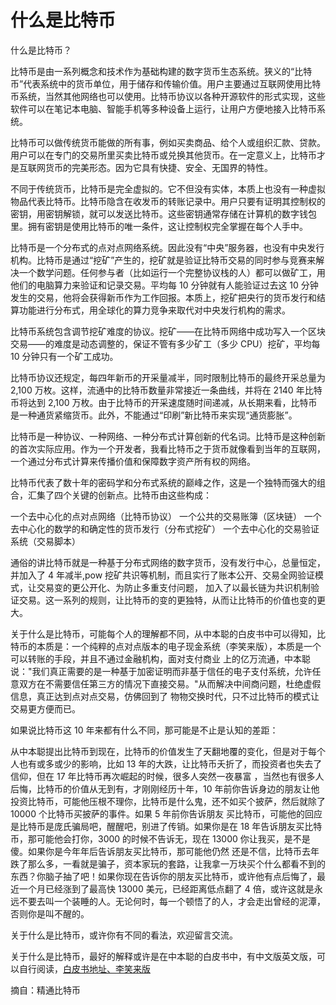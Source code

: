 # 什么是比特币

什么是比特币？

比特币是由一系列概念和技术作为基础构建的数字货币生态系统。狭义的“比特币”代表系统中的货币单位，用于储存和传输价值。用户主要通过互联网使用比特币系统，当然其他网络也可以使用。比特币协议以各种开源软件的形式实现，这些软件可以在笔记本电脑、智能手机等多种设备上运行，让用户方便地接入比特币系统。

比特币可以做传统货币能做的所有事，例如买卖商品、给个人或组织汇款、贷款。用户可以在专门的交易所里买卖比特币或兑换其他货币。在一定意义上，比特币才是互联网货币的完美形态。因为它具有快捷、安全、无国界的特性。

不同于传统货币，比特币是完全虚拟的。它不但没有实体，本质上也没有一种虚拟物品代表比特币。比特币隐含在收发币的转账记录中。用户只要有证明其控制权的密钥，用密钥解锁，就可以发送比特币。这些密钥通常存储在计算机的数字钱包里。拥有密钥是使用比特币的唯一条件，这让控制权完全掌握在每个人手中。

比特币是一个分布式的点对点网络系统。因此没有“中央”服务器，也没有中央发行机构。比特币是通过“挖矿”产生的，挖矿就是验证比特币交易的同时参与竞赛来解决一个数学问题。任何参与者（比如运行一个完整协议栈的人）都可以做矿工，用他们的电脑算力来验证和记录交易。平均每 10 分钟就有人能验证过去这 10 分钟发生的交易，他将会获得新币作为工作回报。本质上，挖矿把央行的货币发行和结算功能进行分布式，用全球化的算力竞争来取代对中央发行机构的需求。

比特币系统包含调节挖矿难度的协议。挖矿——在比特币网络中成功写入一个区块交易——的难度是动态调整的，保证不管有多少矿工（多少 CPU）挖矿，平均每 10 分钟只有一个矿工成功。

比特币协议还规定，每四年新币的开采量减半，同时限制比特币的最终开采总量为 2,100 万枚。这样，流通中的比特币数量非常接近一条曲线，并将在 2140 年比特币将达到 2,100 万枚。由于比特币的开采速度随时间递减，从长期来看，比特币是一种通货紧缩货币。此外，不能通过“印刷”新比特币来实现“通货膨胀”。

比特币是一种协议、一种网络、一种分布式计算创新的代名词。比特币是这种创新的首次实际应用。作为一个开发者，我看比特币之于货币就像看到当年的互联网，一个通过分布式计算来传播价值和保障数字资产所有权的网络。

比特币代表了数十年的密码学和分布式系统的巅峰之作，这是一个独特而强大的组合，汇集了四个关键的创新点。比特币由这些构成：

一个去中心化的点对点网络（比特币协议） 一个公共的交易账簿（区块链） 一个去中心化的数学的和确定性的货币发行（分布式挖矿） 一个去中心化的交易验证系统（交易脚本）

通俗的讲比特币就是一种基于分布式网络的数字货币，没有发行中心，总量恒定，并加入了 4 年减半,pow 挖矿共识等机制，而且实行了账本公开、交易全网验证模式，让交易变的更公开化、为防止多重支付问题， 加入了以最长链为共识机制验证交易。这一系列的规则，让比特币的变的更独特，从而让比特币的价值也变的更大。

关于什么是比特币，可能每个人的理解都不同，从中本聪的白皮书中可以得知，比特币的本质是：一个纯粹的点对点版本的电子现金系统（李笑来版），本质是一个可以转账的手段，并且不通过金融机构，面对支付商业 上的亿万流通，中本聪说："我们真正需要的是一种基于加密证明而非基于信任的电子支付系统，允许任意双方在不需要信任第三方的情况下直接交易。"从而解决中间商问题，杜绝虚假信息，真正达到点对点交易，仿佛回到了 物物交换时代，只不过比特币的模式让交易更方便而已。

如果说比特币这 10 年来都有什么不同，那可能是不止是认知的差距：

从中本聪提出比特币到现在，比特币的价值发生了天翻地覆的变化，但是对于每个人也有或多或少的影响，比如 13 年的大跌，让比特币夭折了，而投资者也失去了信仰，但在 17 年比特币再次崛起的时候，很多人突然一夜暴富 ，当然也有很多人后悔，比特币的价值从无到有，才刚刚经历十年，10 年前你告诉身边的朋友让他投资比特币，可能他压根不理你，比特币是什么鬼，还不如买个披萨，然后就除了 10000 个比特币买披萨的事件。如果 5 年前你告诉朋友 买比特币，可能他的回应是比特币是庞氏骗局吧，醒醒吧，别进了传销。如果你是在 18 年告诉朋友买比特币，那可能他会打你，3000 的时候不告诉无，现在 13000 你让我买，是不是傻。如果你是今年年后告诉朋友买比特币，那可能他仍然 还是不信，比特币去年跌了那么多，一看就是骗子，资本家玩的套路，让我拿一万块买个什么都看不到的东西？你脑子抽了吧！如果你现在告诉你的朋友买比特币，或许他有点后悔了，最近一个月已经涨到了最高快 13000 美元，已经距离低点翻了 4 倍，或许这就是永远不要去叫一个装睡的人。无论何时，每一个顿悟了的人，才会走出曾经的泥潭，否则你是叫不醒的。

关于什么是比特币，或许你有不同的看法，欢迎留言交流。

关于什么是比特币，最好的解释或许是在中本聪的白皮书中，有中文版英文版，可以自行阅读，[白皮书地址、李笑来版](http://lixiaolai.com/Bitcoin-Whitepaper-EN-CN.html)

摘自：精通比特币
